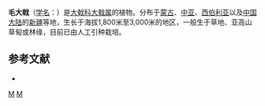 {{Speciesbox 
| taxon = Euphorbia pilosa
| authority = L.
}}

'''毛大戟'''（[[学名|学名]]：{{lang|la|''Euphorbia pilosa''}}）是[[大戟科|大戟科]][[大戟属|大戟属]]的植物。分布于[[蒙古|蒙古]]、[[中亚|中亚]]、[[西伯利亚|西伯利亚]]以及[[中国大陆|中国大陆]]的[[新疆|新疆]]等地，生长于海拔1,800米至3,000米的地区，一般生于草地、亚高山草甸或林缘，目前已由人工引种栽培。

== 参考文献 ==
<div class="references-small">
* {{cite web| url =http://www.bioinfo.cn/db05/KmzwSpecies.php?action=view&id=7567| title =毛大戟| work =《中国高等植物数据库全库》| publisher =中国科学院微生物研究所| author =昆明植物研究所| accessdate =2009-02-25| deadurl =yes| archiveurl =https://web.archive.org/web/20160305003634/http://www.bioinfo.cn/db05/KmzwSpecies.php?action=view&id=7567| archivedate =2016-03-05}}
</div>
{{Taxonbar|from=Q7224380}}

[[Category:大戟属|M]]
[[Category:卡尔·林奈命名的生物分类|M]]